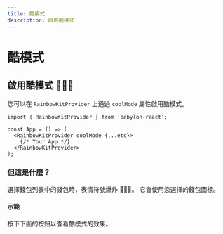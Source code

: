 ```yaml
---
title: 酷模式
description: 啟用酷模式
---
```


# 酷模式

## 啟用酷模式 🌈🌈🌈

您可以在 `RainbowKitProvider` 上通過 `coolMode` 屬性啟用酷模式。

```tsx
import { RainbowKitProvider } from 'babylon-react';

const App = () => (
  <RainbowKitProvider coolMode {...etc}>
    {/* Your App */}
  </RainbowKitProvider>
);
```

### 但這是什麼？

選擇錢包列表中的錢包時，表情符號爆炸 🌈🌈🌈。 它會使用您選擇的錢包圖標。

#### 示範

按下下面的按鈕以查看酷模式的效果。

<CoolMode />

